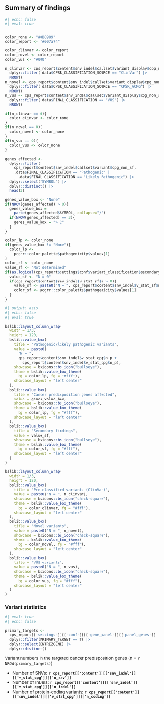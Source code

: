

## Summary of findings

```r
#| echo: false
#| eval: true


color_none <- "#8B8989"
color_report <- "#007a74"

color_clinvar <- color_report
color_novel <- color_report
color_vus <- "#000"

n_clinvar <- cps_report$content$snv_indel$callset$variant_display$cpg_non_sf |>
  dplyr::filter(.data$CPSR_CLASSIFICATION_SOURCE == "ClinVar") |>
  NROW()
n_novel <- cps_report$content$snv_indel$callset$variant_display$cpg_non_sf |>
  dplyr::filter(.data$CPSR_CLASSIFICATION_SOURCE == "CPSR_ACMG") |>
  NROW()
n_vus <- cps_report$content$snv_indel$callset$variant_display$cpg_non_sf |>
  dplyr::filter(.data$FINAL_CLASSIFICATION == "VUS") |>
  NROW()

if(n_clinvar == 0){
  color_clinvar <- color_none
}
if(n_novel == 0){
  color_novel <- color_none
}
if(n_vus == 0){
  color_vus <- color_none
}

genes_affected <- 
  dplyr::filter(
    cps_report$content$snv_indel$callset$variant$cpg_non_sf, 
    .data$FINAL_CLASSIFICATION == "Pathogenic" |
      .data$FINAL_CLASSIFICATION == "Likely_Pathogenic") |> 
  dplyr::select("SYMBOL") |>
  dplyr::distinct() |>
  head(3)

genes_value_box <- "None"
if(NROW(genes_affected) > 0){
  genes_value_box = 
    paste(genes_affected$SYMBOL, collapse="/")
  if(NROW(genes_affected) == 3){
    genes_value_box = "> 2"
  }
}

color_lp <- color_none
if(genes_value_box != "None"){
  color_lp <- 
    pcgrr::color_palette$pathogenicity$values[1]
}
color_sf <- color_none
value_sf <- "Not determined"
if(as.logical(cps_report$settings$conf$variant_classification$secondary_findings) == TRUE){
  value_sf <- "N = 0"
  if(cps_report$content$snv_indel$v_stat_sf$n > 0){
    value_sf <- paste0("N = ", cps_report$content$snv_indel$v_stat_sf$n)
    color_sf <- pcgrr::color_palette$pathogenicity$values[1]
  }
}

```

```r
#| output: asis
#| echo: false
#| eval: true

bslib::layout_column_wrap(
  width = 1/3,
  height = 120,
  bslib::value_box(
    title = "Pathogenic/likely pathogenic variants",
    value = paste0(
      "N = ", 
      cps_report$content$snv_indel$v_stat_cpg$n_p + 
        cps_report$content$snv_indel$v_stat_cpg$n_p),
    showcase = bsicons::bs_icon("bullseye"), 
    theme = bslib::value_box_theme(
      bg = color_lp, fg = "#fff"),
    showcase_layout = "left center"
  ),
  bslib::value_box(
    title = "Cancer predisposition genes affected",
    value = genes_value_box,
    showcase = bsicons::bs_icon("bullseye"),
    theme = bslib::value_box_theme(
      bg = color_lp, fg = "#fff"),
    showcase_layout = "left center"
  ),
  bslib::value_box(
    title = "Secondary findings",
    value = value_sf,
    showcase = bsicons::bs_icon("bullseye"),
    theme = bslib::value_box_theme(
      bg = color_sf, fg = "#fff"),
    showcase_layout = "left center"
  )
)

bslib::layout_column_wrap(
  width = 1/3,
  height = 120,
  bslib::value_box(
    title = "Pre-classified variants (ClinVar)",
    value = paste0("N = ", n_clinvar),
    showcase = bsicons::bs_icon("check-square"),
    theme = bslib::value_box_theme(
      bg = color_clinvar, fg = "#fff"),
    showcase_layout = "left center"
  ),
  bslib::value_box(
    title = "Novel variants",
    value = paste0("N = ", n_novel),
    showcase = bsicons::bs_icon("check-square"),
    theme = bslib::value_box_theme(
      bg = color_novel, fg = "#fff"),
    showcase_layout = "left center"
  ),
  bslib::value_box(
    title = "VUS variants",
    value = paste0("N = ", n_vus),
    showcase = bsicons::bs_icon("check-square"),
    theme = bslib::value_box_theme(
      bg = color_vus, fg = "#fff"),
    showcase_layout = "left center"
  )
)
```

### Variant statistics 

```r
#| eval: true
#| echo: false

primary_targets <- 
  cps_report[['settings']][['conf']][['gene_panel']][['panel_genes']] |>
  dplyr::filter(PRIMARY_TARGET == T) |>
  dplyr::select(ENTREZGENE) |>
  dplyr::distinct()
```

Variant numbers in the targeted cancer predisposition genes (n = `r NROW(primary_targets)`)

* Number of SNVs: __`r cps_report[['content']][['snv_indel']][['v_stat_cpg']][['n_snv']]`__
* Number of InDels: __`r cps_report[['content']][['snv_indel']][['v_stat_cpg']][['n_indel']]`__
* Number of protein-coding variants: __`r cps_report[['content']][['snv_indel']][['v_stat_cpg']][['n_coding']]`__

<br><br>
